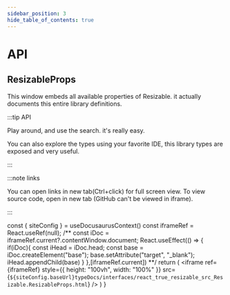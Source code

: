 ```yaml
---
sidebar_position: 3
hide_table_of_contents: true
---
```

# API

## ResizableProps

This window embeds all available properties of Resizable. it actually documents this entire library definitions.

:::tip API

Play around, and use the search. it's really easy.

You can also explore the types using your favorite IDE, this library types are exposed and very useful.

:::

:::note links

You can open links in new tab(Ctrl+click) for full screen view.
To view source code, open in new tab (GitHub can't be viewed in iframe).

:::


  const { siteConfig } = useDocusaurusContext()
  const iframeRef = React.useRef(null);
  /**
   const iDoc = iframeRef.current?.contentWindow.document;
   React.useEffect(() => {
    if(iDoc){
      const iHead = iDoc.head;
      const base = iDoc.createElement("base");
      base.setAttribute("target", "_blank");
      iHead.appendChild(base)
    }
  },[iframeRef.current])
   **/
  return (
    <iframe
      ref={iframeRef}
      style={{ height: "100vh", width: "100%" }}
      src={`${siteConfig.baseUrl}typeDocs/interfaces/react_true_resizable_src_Resizable.ResizableProps.html`} />
  )
}

<ApiFrame />

